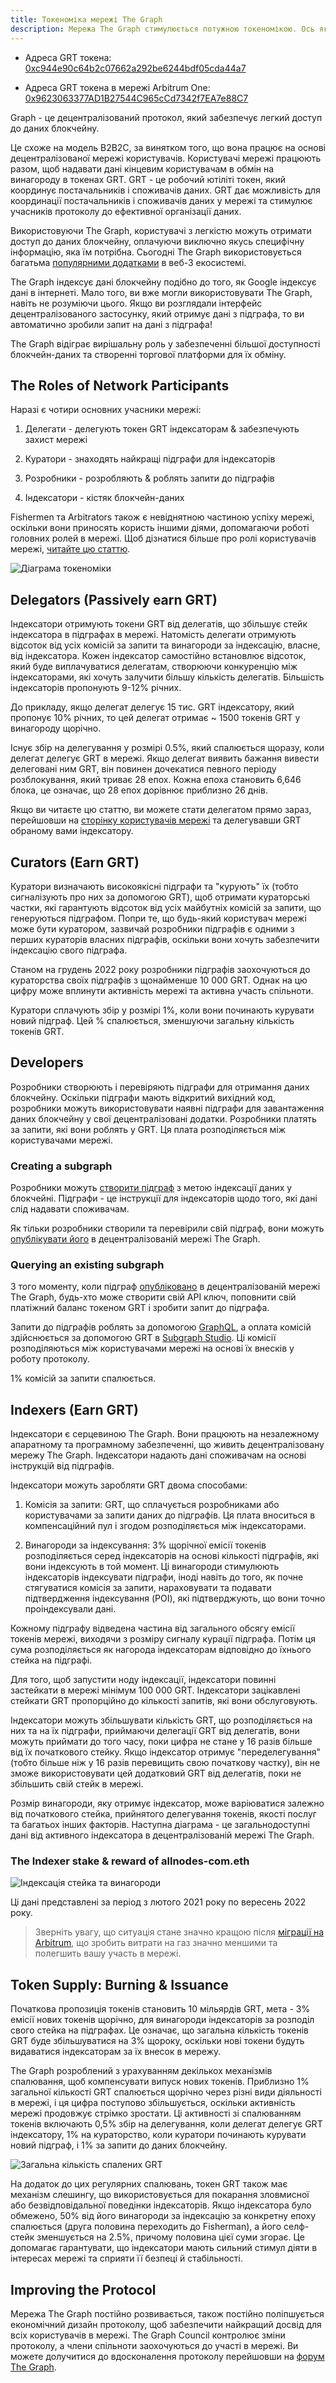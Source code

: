 ```yaml
---
title: Токеноміка мережі The Graph
description: Мережа The Graph стимулюється потужною токеномікою. Ось як працює GRT, нативний токен мережі The Graph.
---
```


- Адреса GRT токена: [0xc944e90c64b2c07662a292be6244bdf05cda44a7](https://etherscan.io/token/0xc944e90c64b2c07662a292be6244bdf05cda44a7)

- Адреса GRT токена в мережі Arbitrum One: [0x9623063377AD1B27544C965cCd7342f7EA7e88C7](https://arbiscan.io/token/0x9623063377ad1b27544c965ccd7342f7ea7e88c7)

Graph - це децентралізований протокол, який забезпечує легкий доступ до даних блокчейну.

Це схоже на модель B2B2C, за винятком того, що вона працює на основі децентралізованої мережі користувачів. Користувачі мережі працюють разом, щоб надавати дані кінцевим користувачам в обмін на винагороду в токенах GRT. GRT - це робочий ютіліті токен, який координує постачальників і споживачів даних. GRT дає можливість для координації постачальників і споживачів даних у мережі та стимулює учасників протоколу до ефективної організації даних.

Використовуючи The Graph, користувачі з легкістю можуть отримати доступ до даних блокчейну, оплачуючи виключно якусь специфічну інформацію, яка їм потрібна. Сьогодні The Graph використовується багатьма [популярними додатками](https://thegraph.com/explorer) в веб-3 екосистемі.

The Graph індексує дані блокчейну подібно до того, як Google індексує дані в інтернеті. Мало того, ви вже могли використовувати The Graph, навіть не розуміючи цього. Якщо ви розглядали інтерфейс децентралізованого застосунку, який отримує дані з підграфа, то ви автоматично зробили запит на дані з підграфа!

The Graph відіграє вирішальну роль у забезпеченні більшої доступності блокчейн-даних та створенні торгової платформи для їх обміну.

## The Roles of Network Participants

Наразі є чотири основних учасники мережі:

1.  Делегати - делегують токен GRT індексаторам & забезпечують захист мережі

2.  Куратори - знаходять найкращі підграфи для індексаторів

3.  Розробники - розробляють & роблять запити до підграфів

4.  Індексатори - кістяк блокчейн-даних

Fishermen та Arbitrators також є невіднятною частиною успіху мережі, оскільки вони приносять користь іншими діями, допомагаючи роботі головних ролей в мережі. Щоб дізнатися більше про ролі користувачів мережі, [читайте цю статтю](https://thegraph.com/blog/the-graph-grt-token-economics/).

![Діаграма токеноміки](/img/updated-tokenomics-image.png)

## Delegators (Passively earn GRT)

Індексатори отримують токени GRT від делегатів, що збільшує стейк індексатора в підграфах в мережі. Натомість делегати отримують відсоток від усіх комісій за запити та винагороди за індексацію, власне, від індексатора. Кожен індексатор самостійно встановлює відсоток, який буде виплачуватися делегатам, створюючи конкуренцію між індексаторами, які хочуть залучити більшу кількість делегатів. Більшість індексаторів пропонують 9-12% річних.

До прикладу, якщо делегат делегує 15 тис. GRT індексатору, який пропонує 10% річних, то цей делегат отримає ~ 1500 токенів GRT у винагороду щорічно.

Існує збір на делегування у розмірі 0.5%, який спалюється щоразу, коли делегат делегує GRT в мережі. Якщо делегат виявить бажання вивести делеговані ним GRT, він повинен дочекатися певного періоду розблокування, який триває 28 епох. Кожна епоха становить 6,646 блока, це означає, що 28 епох дорівнює приблизно 26 днів.

Якщо ви читаєте цю статтю, ви можете стати делегатом прямо зараз, перейшовши на [сторінку користувачів мережі](https://thegraph.com/explorer/participants/indexers) та делегувавши GRT обраному вами індексатору.

## Curators (Earn GRT)

Куратори визначають високоякісні підграфи та "курують" їх (тобто сигналізують про них за допомогою GRT), щоб отримати кураторські частки, які гарантують відсоток від усіх майбутніх комісій за запити, що генеруються підграфом. Попри те, що будь-який користувач мережі може бути куратором, зазвичай розробники підграфів є одними з перших кураторів власних підграфів, оскільки вони хочуть забезпечити індексацію свого підграфа.

Станом на грудень 2022 року розробники підграфів заохочуються до кураторства своїх підграфів з щонайменше 10 000 GRT. Однак на цю цифру може вплинути активність мережі та активна участь спільноти.

Куратори сплачують збір у розмірі 1%, коли вони починають курувати новий підграф. Цей % спалюється, зменшуючи загальну кількість токенів GRT.

## Developers

Розробники створюють і перевіряють підграфи для отримання даних блокчейну. Оскільки підграфи мають відкритий вихідний код, розробники можуть використовувати наявні підграфи для завантаження даних блокчейну у свої децентралізовані додатки. Розробники платять за запити, які вони роблять у GRT. Ця плата розподіляється між користувачами мережі.

### Creating a subgraph

Розробники можуть [створити підграф](/developing/creating-a-subgraph/) з метою індексації даних у блокчейні. Підграфи - це інструкції для індексаторів щодо того, які дані слід надавати споживачам.

Як тільки розробники створили та перевірили свій підграф, вони можуть [опублікувати його](/publishing/publishing-a-subgraph/) в децентралізованій мережі The Graph.

### Querying an existing subgraph

З того моменту, коли підграф [опубліковано](https://thegraph.com/docs/en/publishing/publishing-a-subgraph/) в децентралізованій мережі The Graph, будь-хто може створити свій API ключ, поповнити свій платіжний баланс токеном GRT і зробити запит до підграфа.

Запити до підграфів роблять за допомогою [GraphQL](/querying/querying-the-graph/), а оплата комісій здійснюється за допомогою GRT в [Subgraph Studio](https://thegraph.com/studio/). Ці комісії розподіляються між користувачами мережі на основі їх внесків у роботу протоколу.

1% комісій за запити спалюється.

## Indexers (Earn GRT)

Індексатори є серцевиною The Graph. Вони працюють на незалежному апаратному та програмному забезпеченні, що живить децентралізовану мережу The Graph. Індексатори надають дані споживачам на основі інструкцій від підграфів.

Індексатори можуть заробляти GRT двома способами:

1.  Комісія за запити: GRT, що сплачується розробниками або користувачами за запити даних до підграфів. Ця плата вноситься в компенсаційний пул і згодом розподіляється між індексаторами.

2.  Винагороди за індексування: 3% щорічної емісії токенів розподіляється серед індексаторів на основі кількості підграфів, які вони індексують в той момент. Ці винагороди стимулюють індексаторів індексувати підграфи, іноді навіть до того, як почне стягуватися комісія за запити, нараховувати та подавати підтвердження індексування (POI), які підтверджують, що вони точно проіндексували дані.

Кожному підграфу відведена частина від загального обсягу емісії токенів мережі, виходячи з розміру сигналу курації підграфа. Потім ця сума розподіляється як нагорода індексаторам відповідно до їхнього стейка на підграфі.

Для того, щоб запустити ноду індексації, індексатори повинні застейкати в мережі мінімум 100 000 GRT. Індексатори зацікавлені стейкати GRT пропорційно до кількості запитів, які вони обслуговують.

Індексатори можуть збільшувати кількість GRT, що розподіляється на них та на їх підграфи, приймаючи делегації GRT від делегатів, вони можуть приймати до того часу, поки цифра не стане у 16 разів більше від їх початкового стейку. Якщо індексатор отримує "переделегування" (тобто більше ніж у 16 разів перевищить свою початкову частку), він не зможе використовувати цей додатковий GRT від делегатів, поки не збільшить свій стейк в мережі.

Розмір винагороди, яку отримує індексатор, може варіюватися залежно від початкового стейка, прийнятого делегування токенів, якості послуг та багатьох інших факторів. Наступна діаграма - це загальнодоступні дані від активного індексатора в децентралізованій мережі The Graph.

### The Indexer stake & reward of allnodes-com.eth

![Індексація стейка та винагороди](/img/indexing-stake-and-income.png)

Ці дані представлені за період з лютого 2021 року по вересень 2022 року.

> Зверніть увагу, що ситуація стане значно кращою після [міграції на Arbitrum](https://forum.thegraph.com/t/gip-0037-the-graph-arbitrum-deployment-with-linear-rewards-minted-in-l2/3551), що зробить витрати на газ значно меншими та полегшить вашу участь в мережі.

## Token Supply: Burning & Issuance

Початкова пропозиція токенів становить 10 мільярдів GRT, мета - 3% емісії нових токенів щорічно, для винагороди індексаторів за розподіл свого стейка на підграфах. Це означає, що загальна кількість токенів GRT буде збільшуватися на 3% щороку, оскільки нові токени будуть видаватися індексаторам за їх внесок в мережу.

The Graph розроблений з урахуванням декількох механізмів спалювання, щоб компенсувати випуск нових токенів. Приблизно 1% загальної кількості GRT спалюється щорічно через різні види діяльності в мережі, і ця цифра поступово збільшується, оскільки активність мережі продовжує стрімко зростати. Ці активності зі спалюванням токенів включають 0,5% збір на делегування, коли делегат делегує GRT індексатору, 1% на кураторство, коли куратори починають курувати новий підграф, і 1% за запити до даних блокчейну.

![Загальна кількість спалених GRT](/img/total-burned-grt.jpeg)

На додаток до цих регулярних спалювань, токен GRT також має механізм слешингу, що використовується для покарання зловмисної або безвідповідальної поведінки індексаторів. Якщо індексатора було обмежено, 50% від його винагороди за індексацію за конкретну епоху спалюється (друга половина переходить до Fisherman), а його селф-стейк зменшується на 2.5%, причому половина цієї суми згорає. Це допомагає гарантувати, що індексатори мають сильний стимул діяти в інтересах мережі та сприяти її безпеці й стабільності.

## Improving the Protocol

Мережа The Graph постійно розвивається, також постійно поліпшується економічний дизайн протоколу, щоб забезпечити найкращий досвід для всіх користувачів в мережі. The Graph Council контролює зміни протоколу, а члени спільноти заохочуються до участі в мережі. Ви можете долучитися до вдосконалення протоколу перейшовши на [форум The Graph](https://forum.thegraph.com/).
